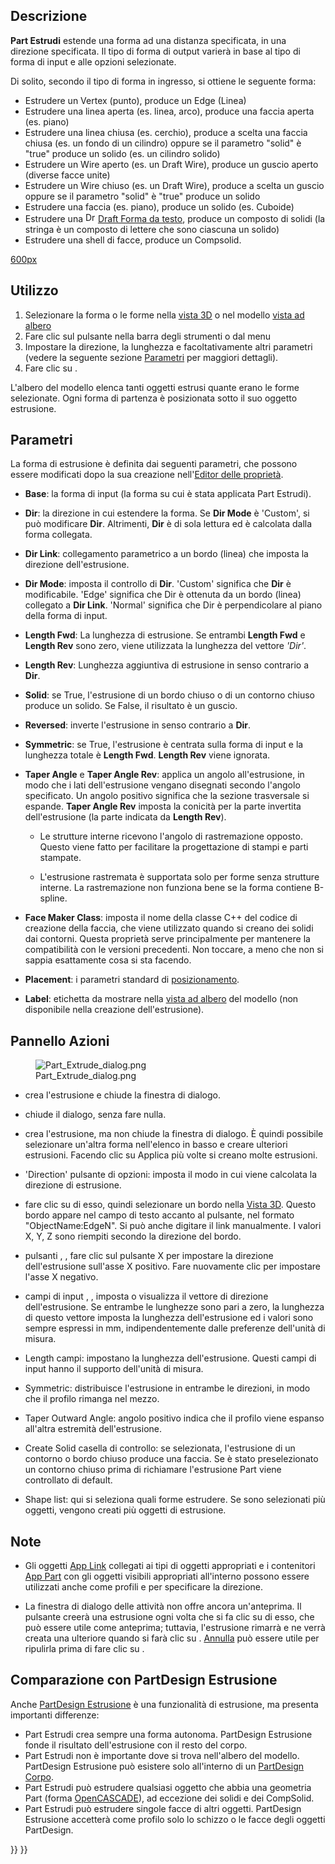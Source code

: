 <languages/>
{{Docnav/it
|[[Part_Builder/it|Crea forma]]
|[[Part_Revolve/it|Rivoluziona]]
|[[Part_Workbench/it|Part]]
|IconL=Part_Builder.svg
|IconR=Part_Revolve.svg
|IconC=Workbench_Part.svg
}}

{{GuiCommand/it
|Name=Part Extrude
|Name/it=Part Estrudi
|MenuLocation=Parte → Estrudi...
|Workbenches=[[Part_Workbench/it|Part]]
|SeeAlso=[[Draft Trimex/it|Taglia/estendi]],
[[PartDesign_Pad/it|PartDesign Estrusione]]
}}

<span id="Description"></span>
== Descrizione ==

'''Part Estrudi''' estende una forma ad una distanza specificata, in una direzione specificata. Il tipo di forma di output varierà in base al tipo di forma di input e alle opzioni selezionate.

<div class="mw-translate-fuzzy">
Di solito, secondo il tipo di forma in ingresso, si ottiene le seguente forma: 
* Estrudere un Vertex (punto), produce un Edge (Linea) 
* Estrudere una linea aperta (es. linea, arco), produce una faccia aperta (es. piano) 
* Estrudere una linea chiusa (es. cerchio), produce a scelta una faccia chiusa (es. un fondo di un cilindro) oppure se il parametro "solid" è "true" produce un solido (es. un cilindro solido) 
* Estrudere un Wire aperto (es. un Draft Wire), produce un guscio aperto (diverse facce unite) 
* Estrudere un Wire chiuso (es. un Draft Wire),  produce a scelta un guscio oppure se il parametro "solid" è "true" produce un solido 
* Estrudere una faccia (es. piano), produce un solido (es. Cuboide) 
* Estrudere una [[File:Draft_ShapeString.svg|16px]] [[Draft_ShapeString/it|Draft Forma da testo]], produce un composto di solidi (la stringa è un composto di lettere che sono ciascuna un solido)
* Estrudere una shell di facce, produce un Compsolid.
</div>

[[image:Part_Extrude_demo.png|600px]]
{{Caption|Esempi di estrusione}}

<span id="Usage"></span>
==Utilizzo==

<div class="mw-translate-fuzzy">
# Selezionare la forma o le forme nella [[3D_view/it|vista 3D]] o nel modello [[Tree_view/it|vista ad albero]]
# Fare clic sul pulsante {{Button|[[Image:Part_Extrude.svg|16px]] [[Part_Extrude/it|Part Estrudi]]}} nella barra degli strumenti o dal menu {{MenuCommand|Parte → Estrudi...}}
# Impostare la direzione, la lunghezza e facoltativamente altri parametri (vedere la seguente sezione [[#Parametri|Parametri]] per maggiori dettagli).
# Fare clic su {{Button|OK}}.
</div>

<div class="mw-translate-fuzzy">
L'albero del modello elenca tanti oggetti estrusi quante erano le forme selezionate. Ogni forma di partenza è posizionata sotto il suo oggetto estrusione.
</div>

<span id="Parameters"></span>
== Parametri ==

La forma di estrusione è definita dai seguenti parametri, che possono essere modificati dopo la sua creazione nell'[[Property_editor/it|Editor delle proprietà]].  

*'''Base''': la forma di input (la forma su cui è stata applicata Part Estrudi).

*'''Dir''': la direzione in cui estendere la forma. Se '''Dir Mode''' è 'Custom', si può modificare '''Dir'''. Altrimenti, '''Dir''' è di sola lettura ed è calcolata dalla forma collegata.

*'''Dir Link''': collegamento parametrico a un bordo (linea) che imposta la direzione dell'estrusione.

*'''Dir Mode''': imposta il controllo di '''Dir'''. 'Custom' significa che '''Dir''' è modificabile. 'Edge' significa che Dir è ottenuta da un bordo (linea) collegato a '''Dir Link'''. 'Normal' significa che Dir è perpendicolare al piano della forma di input.

*'''Length Fwd''': La lunghezza di estrusione. Se entrambi '''Length Fwd''' e '''Length Rev''' sono zero, viene utilizzata la lunghezza del vettore '' 'Dir' ''.

*'''Length Rev''': Lunghezza aggiuntiva di estrusione in senso contrario a '''Dir'''.

*'''Solid''': se True, l'estrusione di un bordo chiuso o di un contorno chiuso produce un solido. Se False, il risultato è un guscio.

*'''Reversed''': inverte l'estrusione in senso contrario a '''Dir'''.

*'''Symmetric''': se True, l'estrusione è centrata sulla forma di input e la lunghezza totale è '''Length Fwd'''. '''Length Rev''' viene ignorata.

*'''Taper Angle''' e '''Taper Angle Rev''': applica un angolo all'estrusione, in modo che i lati dell'estrusione vengano disegnati secondo l'angolo specificato. Un angolo positivo significa che la sezione trasversale si espande. '''Taper Angle Rev''' imposta la conicità per la parte invertita dell'estrusione (la parte indicata da '''Length Rev''').
**{{Version/it|0.20}} Le strutture interne ricevono l'angolo di rastremazione opposto. Questo viene fatto per facilitare la progettazione di stampi e parti stampate.
**{{VersionMinus/it|0.19}} L'estrusione rastremata è supportata solo per forme senza strutture interne. La rastremazione non funziona bene se la forma contiene B-spline. 

*'''Face Maker Class''': imposta il nome della classe C++ del codice di creazione della faccia, che viene utilizzato quando si creano dei solidi dai contorni. Questa proprietà serve principalmente per mantenere la compatibilità con le versioni precedenti. Non toccare, a meno che non si sappia esattamente cosa si sta facendo.

*'''Placement''': i parametri standard di [[Placement/it|posizionamento]].

*'''Label''': etichetta da mostrare nella [[Tree_view/it|vista ad albero]] del modello (non disponibile nella creazione dell'estrusione).

<span id="Task_dialog"></span>
== Pannello Azioni ==

[[Image:Part_Extrude_dialog.png|thumb|right]]

* {{Button|OK}} crea l'estrusione e chiude la finestra di dialogo.

* {{Button|Close}} chiude il dialogo, senza fare nulla.

* {{Button|Apply}} crea l'estrusione, ma non chiude la finestra di dialogo. È quindi possibile selezionare un'altra forma nell'elenco in basso e creare ulteriori estrusioni. Facendo clic su Applica più volte si creano molte estrusioni.

* 'Direction' pulsante di opzioni: imposta il modo in cui viene calcolata la direzione di estrusione. 

<div class="mw-translate-fuzzy">
* {{Button|Select}} fare clic su di esso, quindi selezionare un bordo nella [[3D_view/it|Vista 3D]]. Questo bordo appare nel campo di testo accanto al pulsante, nel formato "ObjectName:EdgeN". Si può anche digitare il link manualmente. I valori X, Y, Z sono riempiti secondo la direzione del bordo.
</div>

* pulsanti {{Button|X}}, {{Button|Y}}, {{Button|Z}} fare clic sul pulsante X per impostare la direzione dell'estrusione sull'asse X positivo. Fare nuovamente clic per impostare l'asse X negativo. 

* campi di input {{Button|X}}, {{Button|Y}}, {{Button|Z}} imposta o visualizza il vettore di direzione dell'estrusione. Se entrambe le lunghezze sono pari a zero, la lunghezza di questo vettore imposta la lunghezza dell'estrusione ed i valori sono sempre espressi in mm, indipendentemente dalle preferenze dell'unità di misura.

* Length campi: impostano la lunghezza dell'estrusione. Questi campi di input hanno il supporto dell'unità di misura.

* Symmetric: distribuisce l'estrusione in entrambe le direzioni, in modo che il profilo rimanga nel mezzo.

* Taper Outward Angle: angolo positivo indica che il profilo viene espanso all'altra estremità dell'estrusione.

* Create Solid casella di controllo: se selezionata, l'estrusione di un contorno o bordo chiuso produce una faccia. Se è stato preselezionato un contorno chiuso prima di richiamare l'estrusione Part viene controllato di default.

* Shape list: qui si seleziona quali forme estrudere. Se sono selezionati più oggetti, vengono creati più oggetti di estrusione.

<span id="Notes"></span>
== Note ==

* Gli oggetti [[App_Link/it|App Link]] collegati ai tipi di oggetti appropriati e i contenitori [[App_Part/it|App Part]] con gli oggetti visibili appropriati all'interno possono essere utilizzati anche come profili e per specificare la direzione. {{Version/it|0.20}}

* La finestra di dialogo delle attività non offre ancora un'anteprima. Il pulsante {{Button|Applica}} creerà una estrusione ogni volta che si fa clic su di esso, che può essere utile come anteprima; tuttavia, l'estrusione rimarrà e ne verrà creata una ulteriore quando si farà clic su {{Button|OK}}. [[Std_Undo/it|Annulla]] può essere utile per ripulirla prima di fare clic su {{Button|OK}}.

<span id="Comparison_with_PartDesign_Pad"></span>
== Comparazione con PartDesign Estrusione ==

Anche [[PartDesign_Pad/it|PartDesign Estrusione]] è una funzionalità di estrusione, ma presenta importanti differenze:

<div class="mw-translate-fuzzy">
* Part Estrudi crea sempre una forma autonoma. PartDesign Estrusione fonde il risultato dell'estrusione con il resto del corpo.
* Part Estrudi non è importante dove si trova nell'albero del modello. PartDesign Estrusione può esistere solo all'interno di un [[PartDesign_Body/it|PartDesign Corpo]].
* Part Estrudi può estrudere qualsiasi oggetto che abbia una geometria Part (forma [[OpenCASCADE/it|OpenCASCADE]]), ad eccezione dei solidi e dei CompSolid.
* Part Estrudi può estrudere singole facce di altri oggetti. PartDesign Estrusione accetterà come profilo solo lo schizzo o le facce degli oggetti PartDesign.
</div>


{{Docnav/it
|[[Part_Builder/it|Crea forma]]
|[[Part_Revolve/it|Rivoluziona]]
|[[Part_Workbench/it|Part]]
|IconL=Part_Builder.svg
|IconR=Part_Revolve.svg
|IconC=Workbench_Part.svg
}}

{{Part_Tools_navi{{#translation:}}}}
{{Userdocnavi{{#translation:}}}}